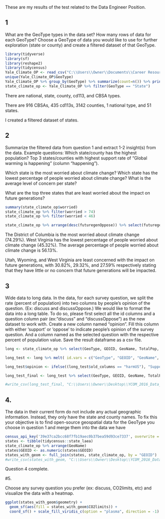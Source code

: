 

These are my results of the test related to the Data Engineer Position.

## 1
What are the GeoType types in the data set? How many rows of data for each GeoType? Choose a GeoType of data you would like to use for further exploration (state or county) and create a filtered dataset of that GeoType.

```{r}
library(tidyverse)
library(sf)
library(reshape2)
library(tidycensus)
Yale_Climate_OP <- read_csv("C:\\Users\\Owner\\Documents\\Career Resources\\Portfolio\\R Code Extra Examples\\YCOM_2016_Data.csv")
unique(Yale_Climate_OP$GeoType)
Yale_Climate_OP %>% group_by(GeoType) %>% summarize(count=n()) %>% print()
state_climate_op <- Yale_Climate_OP %>% filter(GeoType == "State")

```
There are national, state, county, cd113, and CBSA types. 

There are 916 CBSAs, 435 cd113s, 3142 counties, 1 national type, and 51 states.

I created a filtered dataset of states.


## 2
Summarize the filtered data from question 1 and extract 1-2 insight(s) from the data. Example questions: Which state/county has the highest population? Top 3 states/counties with highest support rate of “Global warming is happening” (column “happening”).

Which state is the most worried about climate change? Which state has the lowest percentage of people worried about climate change? What is the average level of concern per state?

What are the top three states that are least worried about the impact on future generations?

```{r}
summary(state_climate_op$worried)
state_climate_op %>% filter(worried > 74)
state_climate_op %>% filter(worried < 46)

state_climate_op %>% arrange(desc(futuregenOppose)) %>% select(futuregenOppose, GeoName)
```
The District of Columbia is the most worried about climate change (74.29%). West Virginia has the lowest percentage of people worried about climate change (45.32%). The average percentage of people worried about climate change is 56.13%.

Utah, Wyoming, and West Virginia are least concerned with the impact on future generations, with 30.82%, 29.32%, and 27.59% respectively stating that they have little or no concern that future generations will be impacted.

## 3
Wide data to long data. In the data, for each survey question, we split the rate (percent of population) into two columns by people’s opinion of the question. (Ex: discuss and discussOppose.) We would like to format the data into a long table. To do so, please first select all the id columns and a question column pair (ex:”discuss” and “discussOppose”) as the new dataset to work with. Create a new column named “opinion”. Fill this column with either ‘support’ or ‘oppose’ to indicate people’s opinion of the survey question. And a column named as the selected question with the respective percent of population value. Save the result dataframe as a csv file.

```{r}
long <- state_climate_op %>% select(GeoType, GEOID, GeoName, TotalPop, harmUS, harmUSOppose)

long_test <- long %>% melt( id.vars = c("GeoType", "GEOID", "GeoName", "TotalPop"), variable.name = "old_columns")

long_test$opinion <- ifelse((long_test$old_columns == "harmUS"), "Support", "Oppose")

long_test_final <- long_test %>% select(GeoType, GEOID, GeoName, TotalPop, opinion, discuss = value) %>% arrange((GeoName))

#write_csv(long_test_final, "C:\\Users\\Owner\\Desktop\\YCOM_2016_Data_2.csv")

```
## 4. 
The data in their current form do not include any actual geographic information. Instead, they only have the state and county names. To fix this your objective is to find open-source geospatial data for the GeoType you choose in question 1 and merge them into the data we have
```{r}
census_api_key('39e37ca2bcc68f7fb19aec0b37bea59d93ce7337', overwrite = TRUE)
states <- tibble(tidycensus::state_laea)
state_climate_op %>% arrange(GeoName)
states$GEOID <- as.numeric(states$GEOID)
states_with_geom <- full_join(states, state_climate_op, by = "GEOID")
#write_csv(states_with_geom, "C:\\Users\\Owner\\Desktop\\YCOM_2016_Data_with_geometry.csv")
```

Question 4 complete.

#5. 

Choose any survey question you prefer (ex: discuss, CO2limits, etc) and visualize the data with a heatmap.

```{r}
ggplot(states_with_geom$geometry) + 
  geom_sf(aes(fill = states_with_geom$CO2limits)) + 
  coord_sf() + scale_fill_viridis_c(option = "plasma", direction = -1) + ggtitle("Percentage of Population that Prefers CO2 Limits")+ labs(fill = "% of Population")

```


